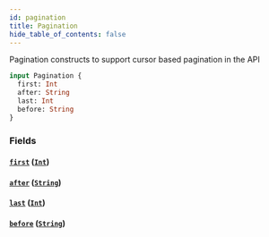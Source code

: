 ```yaml
---
id: pagination
title: Pagination
hide_table_of_contents: false
---
```



Pagination constructs to support cursor based pagination in the API

```graphql
input Pagination {
  first: Int
  after: String
  last: Int
  before: String
}
```


### Fields

#### [`first`](#) ([`Int`](/mainnet/api/graphql/scalars/int))




#### [`after`](#) ([`String`](/mainnet/api/graphql/scalars/string))




#### [`last`](#) ([`Int`](/mainnet/api/graphql/scalars/int))




#### [`before`](#) ([`String`](/mainnet/api/graphql/scalars/string))






